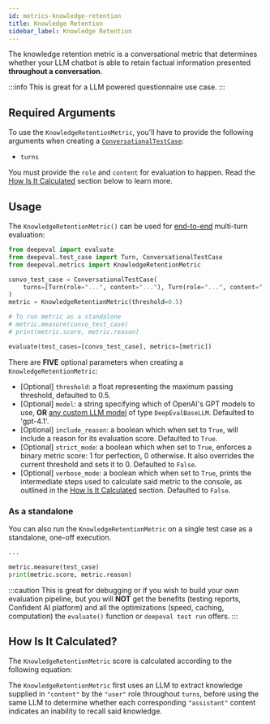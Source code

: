 ```yaml
---
id: metrics-knowledge-retention
title: Knowledge Retention
sidebar_label: Knowledge Retention
---
```


<head>
  <link
    rel="canonical"
    href="https://deepeval.com/docs/metrics-knowledge-retention"
  />
</head>


<MetricTagsDisplayer multiTurn={true} chatbot={true} referenceless={true} />

The knowledge retention metric is a conversational metric that determines whether your LLM chatbot is able to retain factual information presented **throughout a conversation**.

:::info
This is great for a LLM powered questionnaire use case.
:::

## Required Arguments

To use the `KnowledgeRetentionMetric`, you'll have to provide the following arguments when creating a [`ConversationalTestCase`](/docs/evaluation-multiturn-test-cases):

- `turns`

You must provide the `role` and `content` for evaluation to happen. Read the [How Is It Calculated](#how-is-it-calculated) section below to learn more.

## Usage

The `KnowledgeRetentionMetric()` can be used for [end-to-end](/docs/evaluation-end-to-end-llm-evals) multi-turn evaluation:

```python
from deepeval import evaluate
from deepeval.test_case import Turn, ConversationalTestCase
from deepeval.metrics import KnowledgeRetentionMetric

convo_test_case = ConversationalTestCase(
    turns=[Turn(role="...", content="..."), Turn(role="...", content="...")]
)
metric = KnowledgeRetentionMetric(threshold=0.5)

# To run metric as a standalone
# metric.measure(convo_test_case)
# print(metric.score, metric.reason)

evaluate(test_cases=[convo_test_case], metrics=[metric])
```

There are **FIVE** optional parameters when creating a `KnowledgeRetentionMetric`:

- [Optional] `threshold`: a float representing the maximum passing threshold, defaulted to 0.5.
- [Optional] `model`: a string specifying which of OpenAI's GPT models to use, **OR** [any custom LLM model](/docs/metrics-introduction#using-a-custom-llm) of type `DeepEvalBaseLLM`. Defaulted to 'gpt-4.1'.
- [Optional] `include_reason`: a boolean which when set to `True`, will include a reason for its evaluation score. Defaulted to `True`.
- [Optional] `strict_mode`: a boolean which when set to `True`, enforces a binary metric score: 1 for perfection, 0 otherwise. It also overrides the current threshold and sets it to 0. Defaulted to `False`.
- [Optional] `verbose_mode`: a boolean which when set to `True`, prints the intermediate steps used to calculate said metric to the console, as outlined in the [How Is It Calculated](#how-is-it-calculated) section. Defaulted to `False`.

### As a standalone

You can also run the `KnowledgeRetentionMetric` on a single test case as a standalone, one-off execution.

```python
...

metric.measure(test_case)
print(metric.score, metric.reason)
```

:::caution
This is great for debugging or if you wish to build your own evaluation pipeline, but you will **NOT** get the benefits (testing reports, Confident AI platform) and all the optimizations (speed, caching, computation) the `evaluate()` function or `deepeval test run` offers.
:::

## How Is It Calculated?

The `KnowledgeRetentionMetric` score is calculated according to the following equation:

<Equation formula="\text{Knowledge Retention} = \frac{\text{Number of Assistant Turns without Knowledge Attritions}}{\text{Total Number of Assistant Turns}}" />

The `KnowledgeRetentionMetric` first uses an LLM to extract knowledge supplied in `"content"` by the `"user"` role throughout `turns`, before using the same LLM to determine whether each corresponding `"assistant"` content indicates an inability to recall said knowledge.
